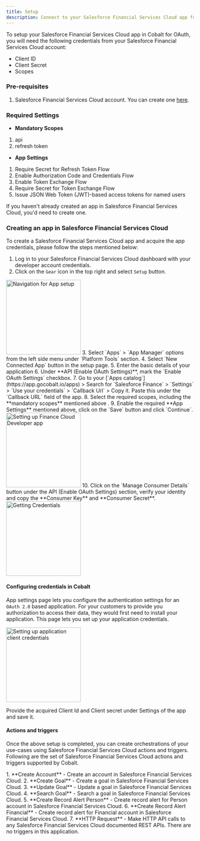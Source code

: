 ```yaml
---
title: Setup
description: Connect to your Salesforce Financial Services Cloud app for OAuth.
---
```

To setup your Salesforce Financial Services Cloud app in Cobalt for OAuth, you will need the following credentials from your Salesforce Financial Services Cloud account:
- Client ID
- Client Secret
- Scopes

### Pre-requisites

1. Salesforce Financial Services Cloud account. You can create one [here](https://www.salesforce.com/form/signup/financial-services-cloud-trial/).

### Required Settings

* **Mandatory Scopes** 
1. api 
2. refresh token

* **App Settings**
1. Require Secret for Refresh Token Flow
2. Enable Authorization Code and Credentials Flow
3. Enable Token Exchange Flow
4. Require Secret for Token Exchange Flow
5. Issue JSON Web Token (JWT)-based access tokens for named users

<Info>If you haven't already created an app in Salesforce Financial Services Cloud, you'd need to create one.</Info>

### Creating an app in Salesforce Financial Services Cloud

To create a Salesforce Financial Services Cloud app and acquire the app credentials, please follow the steps mentioned below:

1. Log in to your Salesforce Financial Services Cloud dashboard with your developer account credentials.
2. Click on the `Gear` icon in the top right and select `Setup` button.
<img height="200" src="/images/Salesforce_fsc/fsc_navigate.png" alt="Navigation for App setup"/>
3. Select `Apps` > `App Manager` options from the left side menu under `Platform Tools` section.
4. Select `New Connected App` button in the setup page.
5. Enter the basic details of your application
6. Under **API (Enable OAuth Settings)**, mark the `Enable OAuth Settings` checkbox.
7. Go to your [`Apps catalog`](https://app.gocobalt.io/apps) > Search for `Salesforce Finance` > `Settings` > `Use your credentials` > `Callback Url` > Copy it. Paste this under the `Callback URL` field of the app.
8. Select the required scopes, including the **mandatory scopes** mentioned above .
9. Enable the required **App Settings** mentioned above, click on the `Save` button and click `Continue`.
<img height="200" src="/images/Salesforce_fsc/fsc_config.png" alt="Setting up Finance Cloud Developer app"/>
10. Click on the `Manage Consumer Details` button under the API (Enable OAuth Settings) section, verify your identity and copy the **Consumer Key** and **Consumer Secret**.
<img height="200" src="/images/Salesforce_fsc/fsc_credentials.png" alt="Getting Credentials"/>

#### Configuring credentials in Cobalt
App settings page lets you configure the authentication settings for an `OAuth 2.0` based application. For your customers to provide you authorization to access their data,
they would first need to install your application. This page lets you set up your application credentials.

<img height="200" src="/images/Salesforce_fsc/fsc_cobalt.png" alt="Setting up application client credentials"/>

Provide the acquired Client Id and Client secret under Settings of the app and save it.

#### Actions and triggers
Once the above setup is completed, you can create orchestrations of your use-cases using Salesforce Financial Services Cloud actions and triggers. Following are the set of Salesforce Financial Services Cloud actions and triggers
supported by Cobalt.

<Tabs>
  <Tab title="Actions">
  <AccordionGroup>
  <Accordion title="Account">
     1. **Create Account** - Create an account in Salesforce Financial Services Cloud.
     </Accordion>
     <Accordion title="Goal">
     2. **Create Goal** - Create a goal in Salesforce Financial Services Cloud.
     3. **Update Goal** - Update a goal in Salesforce Financial Services Cloud.
     4. **Search Goal** - Search a goal in Salesforce Financial Services Cloud.
     </Accordion>
     <Accordion title="Record Alert">
     5. **Create Record Alert Person** - Create record alert for Person account in Salesforce Financial Services Cloud.
     6. **Create Record Alert Financial** - Create record alert for Financial account in Salesforce Financial Services Cloud.
     </Accordion>
     <Accordion title="Others">
     7. **HTTP Request** - Make HTTP API calls to any Salesforce Financial Services Cloud documented REST APIs.
      </Accordion>
    </AccordionGroup>
  </Tab>
  
  <Tab title="Triggers">
        There are no triggers in this application.
  </Tab>
</Tabs>